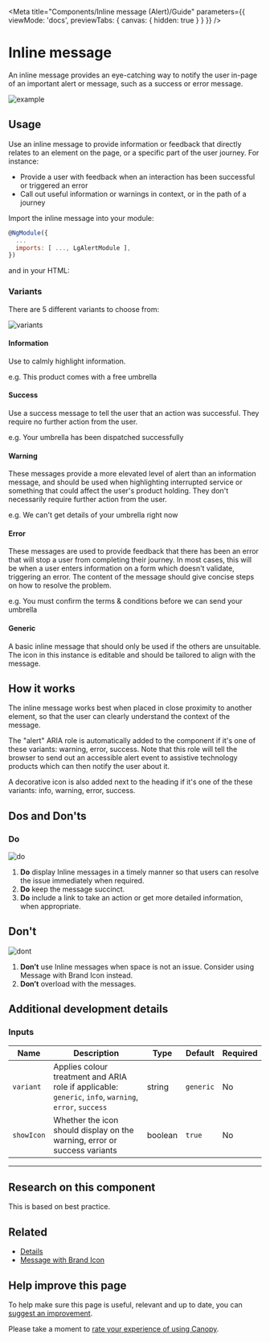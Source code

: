 
<Meta title="Components/Inline message (Alert)/Guide" parameters={{ viewMode: 'docs', previewTabs: { canvas: { hidden: true } } }} />

# Inline message

<p class="standfirst">An inline message provides an eye-catching way to notify the user in-page of an important alert or message, such as a success or error message.</p>

![example](docs/inline-message/example.png)

## Usage

Use an inline message to provide information or feedback that directly relates to an element on the page, or a specific part of the user journey. For instance:

- Provide a user with feedback when an interaction has been successful or triggered an error
- Call out useful information or warnings in context, or in the path of a journey



Import the inline message into your module:

```js
@NgModule({
  ...
  imports: [ ..., LgAlertModule ],
})
```



and in your HTML:

<Source id="components-inline-message-alert-examples--standard-alert"></Source>

### Variants

There are 5 different variants to choose from:

![variants](docs/inline-message/variants.png)

#### Information

Use to calmly highlight information.

e.g. This product comes with a free umbrella

#### Success

Use a success message to tell the user that an action was successful. They require no further action from the user.

e.g. Your umbrella has been dispatched successfully

#### Warning

These messages provide a more elevated level of alert than an information message, and should be used when highlighting interrupted service or something that could affect the user's product holding. They don't necessarily require further action from the user.

e.g. We can't get details of your umbrella right now

#### Error

These messages are used to provide feedback that there has been an error that will stop a user from completing their journey. In most cases, this will be when a user enters information on a form which doesn't validate, triggering an error. The content of the message should give concise steps on how to resolve the problem.

e.g. You must confirm the terms & conditions before we can send your umbrella

#### Generic

A basic inline message that should only be used if the others are unsuitable. The icon in this instance is editable and should be tailored to align with the message.

## How it works

The inline message works best when placed in close proximity to another element, so that the user can clearly understand the context of the message.

The "alert" ARIA role is automatically added to the component if it's one of these variants: warning, error, success. Note that this role will tell the browser to send out an accessible alert event to assistive technology products which can then notify the user about it.

A decorative icon is also added next to the heading if it's one of the these variants: info, warning, error, success.



## Dos and Don'ts

### Do

![do](docs/inline-message/do.png)

1. **Do** display Inline messages in a timely manner so that users can resolve the issue immediately when required.
2. **Do** keep the message succinct.
3. **Do** include a link to take an action or get more detailed information, when appropriate.

## Don't

![dont](docs/inline-message/dont.png)

1. **Don’t** use Inline messages when space is not an issue. Consider using Message with Brand Icon instead.
2. **Don’t** overload with the messages.

## Additional development details

### Inputs

| Name         | Description                                                  | Type    | Default     | Required |
| ------------ | ------------------------------------------------------------ | ------- | ----------- | -------- |
| ``variant``  | Applies colour treatment and ARIA role if applicable: ``generic``, ``info``, ``warning``, ``error``, ``success`` | string  | ``generic`` | No       |
| ``showIcon`` | Whether the icon should display on the warning, error or success variants | boolean | ``true``      | No       |



---

## Research on this component

This is based on best practice.

## Related

- [Details](./?path=/docs/components-details-guide--page)
- [Message with Brand Icon](./?path=/docs/components-primary-message--standard-primary-message)

## Help improve this page

To help make sure this page is useful, relevant and up to date, you can <a href="https://forms.office.com/r/6UMyXFeupH" target="_blank">suggest an improvement</a>.

Please take a moment to <a href="https://forms.office.com/r/ryiKP7ygUK" target="_blank">rate your experience of using Canopy</a>.
